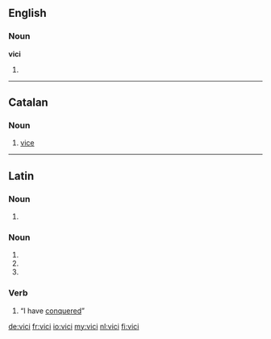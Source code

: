 ==English==

===Noun===
'''vici'''

# {{plural of|vicus}}

----

==Catalan==

===Noun===
{{ca-noun|m}}

# [[vice]] {{gloss|bad habit}}

----

==Latin==

===Noun===
{{la-noun-form|vicī}}

# {{inflection of|vicis|vicis|dat|s|lang=la}}

===Noun===
{{la-noun-form|vīcī}}

# {{inflection of|vicus|vīcus|nom|p|lang=la}}
# {{inflection of|vicus|vīcus|gen|s|lang=la}}
# {{inflection of|vicus|vīcus|voc|p|lang=la}}

===Verb===
{{la-verb-form|vīcī}}

# {{conjugation of|vinco|vincō|1|s|perf|ind|lang=la}} “I have [[conquer]]ed”

[[de:vici]]
[[fr:vici]]
[[io:vici]]
[[my:vici]]
[[nl:vici]]
[[fi:vici]]